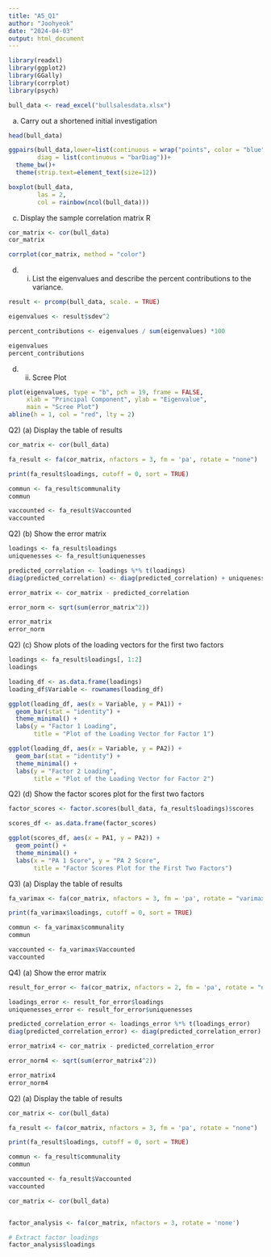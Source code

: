 ```yaml
---
title: "A5_Q1"
author: "Joohyeok"
date: "2024-04-03"
output: html_document
---
```


```r
library(readxl)
library(ggplot2)
library(GGally)
library(corrplot)
library(psych)

bull_data <- read_excel("bullsalesdata.xlsx")

```

a) Carry out a shortened initial investigation
```r
head(bull_data)

ggpairs(bull_data,lower=list(continuous = wrap("points", color = "blue", size = 1)),
        diag = list(continuous = "barDiag"))+
  theme_bw()+
  theme(strip.text=element_text(size=12))

boxplot(bull_data, 
        las = 2, 
        col = rainbow(ncol(bull_data)))  


```

c) Display the sample correlation matrix R
```r
cor_matrix <- cor(bull_data)
cor_matrix

corrplot(cor_matrix, method = "color")

```

d) (i) List the eigenvalues and describe the percent contributions to the variance.
```r
result <- prcomp(bull_data, scale. = TRUE)

eigenvalues <- result$sdev^2

percent_contributions <- eigenvalues / sum(eigenvalues) *100

eigenvalues
percent_contributions

```

d) (ii) Scree Plot
```r
plot(eigenvalues, type = "b", pch = 19, frame = FALSE, 
     xlab = "Principal Component", ylab = "Eigenvalue", 
     main = "Scree Plot")
abline(h = 1, col = "red", lty = 2)

```

Q2) (a) Display the table of results
```r
cor_matrix <- cor(bull_data)

fa_result <- fa(cor_matrix, nfactors = 3, fm = 'pa', rotate = "none")

print(fa_result$loadings, cutoff = 0, sort = TRUE)

commun <- fa_result$communality
commun

vaccounted <- fa_result$Vaccounted
vaccounted

```

Q2) (b) Show the error matrix
```r
loadings <- fa_result$loadings
uniquenesses <- fa_result$uniquenesses

predicted_correlation <- loadings %*% t(loadings)
diag(predicted_correlation) <- diag(predicted_correlation) + uniquenesses

error_matrix <- cor_matrix - predicted_correlation

error_norm <- sqrt(sum(error_matrix^2))

error_matrix
error_norm

```

Q2) (c) Show plots of the loading vectors for the first two factors
```r
loadings <- fa_result$loadings[, 1:2]
loadings

loading_df <- as.data.frame(loadings)
loading_df$Variable <- rownames(loading_df)

ggplot(loading_df, aes(x = Variable, y = PA1)) +
  geom_bar(stat = "identity") +
  theme_minimal() +
  labs(y = "Factor 1 Loading", 
       title = "Plot of the Loading Vector for Factor 1")

ggplot(loading_df, aes(x = Variable, y = PA2)) +
  geom_bar(stat = "identity") +
  theme_minimal() +
  labs(y = "Factor 2 Loading", 
       title = "Plot of the Loading Vector for Factor 2")

```

Q2) (d) Show the factor scores plot for the first two factors
```r
factor_scores <- factor.scores(bull_data, fa_result$loadings)$scores

scores_df <- as.data.frame(factor_scores)

ggplot(scores_df, aes(x = PA1, y = PA2)) +
  geom_point() +
  theme_minimal() +
  labs(x = "PA 1 Score", y = "PA 2 Score", 
       title = "Factor Scores Plot for the First Two Factors")

```

Q3) (a) Display the table of results
```r
fa_varimax <- fa(cor_matrix, nfactors = 3, fm = 'pa', rotate = "varimax")

print(fa_varimax$loadings, cutoff = 0, sort = TRUE)

commun <- fa_varimax$communality
commun

vaccounted <- fa_varimax$Vaccounted
vaccounted

```

Q4) (a) Show the error matrix
```r
result_for_error <- fa(cor_matrix, nfactors = 2, fm = 'pa', rotate = "none")

loadings_error <- result_for_error$loadings
uniquenesses_error <- result_for_error$uniquenesses

predicted_correlation_error <- loadings_error %*% t(loadings_error)
diag(predicted_correlation_error) <- diag(predicted_correlation_error) + uniquenesses_error

error_matrix4 <- cor_matrix - predicted_correlation_error

error_norm4 <- sqrt(sum(error_matrix4^2))

error_matrix4
error_norm4

```

############################################################################
Q2) (a) Display the table of results
```r

cor_matrix <- cor(bull_data)

fa_result <- fa(cor_matrix, nfactors = 3, fm = 'pa', rotate = "none")

print(fa_result$loadings, cutoff = 0, sort = TRUE)

commun <- fa_result$communality
commun

vaccounted <- fa_result$Vaccounted
vaccounted

cor_matrix <- cor(bull_data)


factor_analysis <- fa(cor_matrix, nfactors = 3, rotate = 'none')

# Extract factor loadings
factor_analysis$loadings



```

